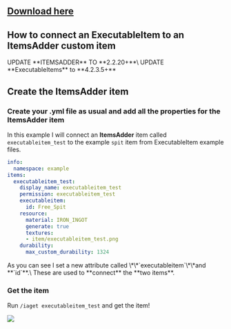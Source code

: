 
## [Download here](https://www.spigotmc.org/resources/custom-items-free-executable-items-1-12-1-17.77578/)

## How to connect an ExecutableItem to an ItemsAdder custom item


<Warning>
UPDATE **ITEMSADDER** TO **2.2.20+**\
UPDATE **ExecutableItems** to **4.2.3.5+**
</Warning>


## Create the ItemsAdder item

### Create your .yml file as usual and add all the properties for the ItemsAdder item

In this example I will connect an **ItemsAdder** item called `executableitem_test` to the example `spit` item from ExecutableItem example files.

```yaml
info:
  namespace: example
items:
  executableitem_test:
    display_name: executableitem_test
    permission: executableitem_test
    executableitem:
      id: Free_Spit
    resource:
      material: IRON_INGOT
      generate: true
      textures:
      - item/executableitem_test.png
    durability:
      max_custom_durability: 1324
```


<Note>
As you can see I set a new attribute called \*\*`executableitem`\*\*and **`id`**.\
These are used to **connect** the **two items**.
</Note>


### Get the item

Run `/iaget executableitem_test` and get the item!

![](</assets/images/immagine (8).png>)